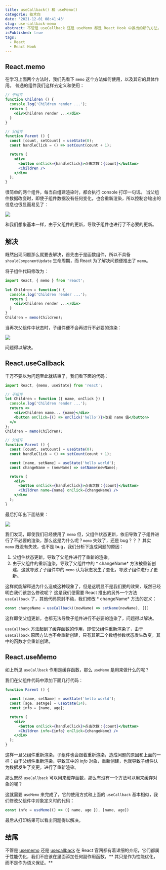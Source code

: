 ```yaml
---
title: useCallback() 和 useMemo()
categorie: 技术向
date: '2021-12-01 08:41:43'
slug: use-callback-memo
abstract: 不管是 useCallback 还是 useMemo 都是 React Hook 中推出的新的方法，它们的目的也都很明确，减少组件占用空间，优化项目响应速度。
isPublished: true
tags:
  - React
  - React Hook
---
```


## React.memo
在学习上面两个方法时，我们先看下 `memo` 这个方法如何使用，以及其它的具体作用。
普通的组件我们这样去定义和使用：
```jsx
// 子组件
function Children () {
  console.log('Children render ...');
  return (
    <div>Children render ...</div>
  )
}

// 父组件
function Parent () {
  const [count, setCount] = useState(0);
  const handleClick = () => setCount(count + 1);

  return (
    <div>
      <button onClick={handleClick}>点击次数：{count}</button>
      <Children />
    </div>
  );
}
```
很简单的两个组件，每当自组建渲染时，都会执行 console 打印一句话。
当父组件数据改变时，即使子组件数据没有任何变化，也会重新渲染，所以控制台输出的信息也很显而易见了：

![](https://img.bplink66.com/2021/12/02/ujft0g7byz.png)

和我们想象基本一样，由于父组件的更新，导致子组件也进行了不必要的更新。

## 解决
既然出现问题那么就要去解决，首先由于是函数组件，所以不具备 `shouldComponentUpdate` 生命周期，而 React 为了解决问题便推出了 `memo`。

将子组件代码修改为：
```jsx
import React, { memo } from 'react';
	
let Children = function() {
  console.log('Children render ...');
  return (
    <div>Children render ...</div>
  )
}
Children = memo(Children);
```
当再次父组件中状态时，子组件便不会再进行不必要的渲染：

![](https://img.bplink66.com/2021/12/02/hu676zpvge.png)

问题得以解决。

## React.useCallback
千万不要以为问题至此就结束了，我们看下面的代码：
```jsx
import React, {memo, useState} from 'react';

// 子组件
let Children = function ({ name, onClick }) {
  console.log('Children render ...');
  return <>
    <div>Children name... {name}</div>
    <button onClick={() => onClick('hello')}>改变 name 值</button>
  </>
};
Children = memo(Children);

// 父组件
function Parent () {
  const [count, setCount] = useState(0);
  const handleClick = () => setCount(count + 1);

  const [name, setName] = useState('hello world');
  const changeName = (newName) => setName(newName);

  return (
    <div>
      <button onClick={handleClick}>点击次数：{count}</button>
      <Children name={name} onClick={changeName} />
    </div>
  );
}
```
最后打印出下面结果：

![](https://img.bplink66.com/2021/12/02/1i2mfut79id.png)

我们发现，即使我们已经使用了 `memo` 但，父组件状态更新，依旧导致了子组件进行了不必要的渲染，那么这是为什么呢？`memo` 失效了，还是 bug？？？
其实 `memo` 既没有失效，也不是 bug，我们分析下造成问题的原因：
1. 父组件状态更新，导致了父组件进行了重新的渲染。
2. 由于父组件的重新渲染，导致了父组件中的 * changeName* 方法被重新创建，这就导致了子组件中的 `memo` 认为状态发生了变化，导致子组件进行了更新。

这样就能解释通为什么造成这种现象了，但是这明显不是我们要的效果，既然已经明白我们该怎么修改呢？
这是我们便需要 React 推出的另外一个方法 `useCallback` 了，其他代码原封不动，我们修改 * changeName* 方法的定义：
```javascript
const changeName = useCallback((newName) => setName(newName), [])
```
这样即使父组更新，也都无法导致子组件进行不必要的渲染了，问题得以解决。

`useCallback` 方法起到了缓存函数的作用，即使父组件重新渲染了，由于 `useCallback` 原因方法也不会重新创建，只有其第二个数组参数状态发生改变，其中的函数才会重新创建。

## React.useMemo
如上所见 `useCallback` 作用是缓存函数，那么 `useMemo` 是用来做什么的呢？

我们在父组件代码中添加下面几行代码：
```jsx
function Parent () {
  ...
  const [name, setName] = useState('hello world');
  const [age, setAge] = useState(24);
  const info = {name, age};

  return (
    <div>
      <button onClick={handleClick}>点击次数：{count}</button>
      <Children info={info} onClick={changeName} />
    </div>
  );
}
```
这样一旦父组件重新渲染，子组件也会跟着重新渲染，造成问题的原因和上面的一样：由于父组件重新渲染，导致其中的 *info* 对象，重新创建，也就导致子组件认为数据发生了变更，进行了重新渲染。

那么既然 `useCallback` 可以用来缓存函数，那么有没有一个方法可以用来缓存对象的呢？

这就需要 `useMemo` 来完成了，它的使用方式和上面的 `useCallback` 基本相似，我们修改父组件中对象定义时的代码：
```javascript
const info = useMemo(() => ({ name, age }), [name, age])
```
最后从打印结果可以看出问题得以解决。

## 结尾
不管是 [usememo](https://reactjs.org/docs/hooks-reference.html#usememo) 还是 [usecallback](https://reactjs.org/docs/hooks-reference.html#usecallback) 在 React 官网都有着详细的介绍，它们都属于性能优化，我们不应该在里面添加任何副作用函数，** 其只是作为性能优化，而不是作为语义保证。**